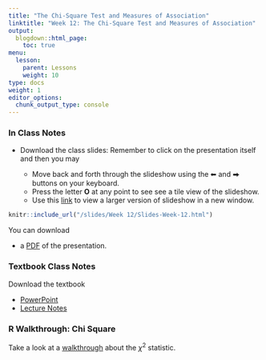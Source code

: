 ```yaml
---
title: "The Chi-Square Test and Measures of Association"
linktitle: "Week 12: The Chi-Square Test and Measures of Association"
output:
  blogdown::html_page:
    toc: true
menu:
  lesson:
    parent: Lessons
    weight: 10
type: docs
weight: 1
editor_options: 
  chunk_output_type: console
---
```


### In Class Notes

- Download the class slides: Remember to click on the presentation itself and then you may

  + Move back and forth through the slideshow using the ⬅ and ⮕ buttons on your keyboard.
  + Press the letter **O** at any point to see see a tile view of the slideshow.
  + Use this [link](/slides/Week 12/Slides-Week-12.html){target="_blank"} to view a larger version of slideshow in a new window.
        
```r
knitr::include_url("/slides/Week 12/Slides-Week-12.html")
```

You can download 

- a [PDF](/slides/Week 12/Slides-Week-12.pdf){target="_blank"} of the presentation. 

### Textbook Class Notes
Download the textbook

- [PowerPoint](/slides/Week 12/SSDS_Ch10.PPTX){target="_blank"}
- [Lecture Notes](/lecture_notes/Week12/SSDS_Ch10.docx){target="_blank"}

### R Walkthrough: Chi Square

Take a look at a [walkthrough](/lesson/chisquare/) about the $\chi^2$ statistic.
